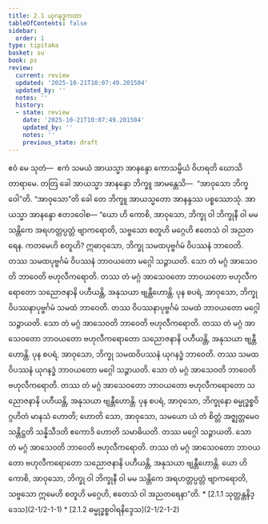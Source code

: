```yaml
---
title: 2.1 ယုဂနဒ္ဓကထာ
tableOfContents: false
sidebar:
  order: 1
type: tipitaka
basket: su
book: ps
review:
  current: review
  updated: '2025-10-21T10:07:49.201504'
  updated_by: ''
  notes: ''
  history:
  - state: review
    date: '2025-10-21T10:07:49.201504'
    updated_by: ''
    notes: ''
    previous_state: draft
---
```



<DynamicBreadcrumb />


<ReviewStatus review={frontmatter.review} showDetails={true} />

<HypothesisAnnotation frontmatter={frontmatter} />

<Division number="1" book="ps" e="ch" v="26" p="5">

<Paragraph number="1329" book="ps">
ဧဝံ မေ သုတံ—  ဧကံ သမယံ အာယသ္မာ အာနန္ဒော ကောသမ္ဗိယံ ဝိဟရတိ ဃောသိတာရာမေ. တတြ ခေါ အာယသ္မာ အာနန္ဒော ဘိက္ခူ အာမန္တေသိ—  “အာဝုသော ဘိက္ခဝေါ”တိ. “အာဝုသော”တိ ခေါ တေ ဘိက္ခူ အာယသ္မတော အာနန္ဒဿ ပစ္စဿောသုံ. အာယသ္မာ အာနန္ဒော ဧတဒဝေါစ—


</Paragraph>

<Paragraph number="1330" book="ps">
“ယော ဟိ ကောစိ, အာဝုသော, ဘိက္ခု ဝါ ဘိက္ခုနီ ဝါ မမ သန္တိကေ အရဟတ္တပ္ပတ္တံ ဗျာကရောတိ, သဗ္ဗသော စတူဟိ မဂ္ဂေဟိ ဧတေသံ ဝါ အညတရေန. ကတမေဟိ စတူဟိ?


</Paragraph>

<Paragraph number="1331" book="ps">
ဣဓာဝုသော, ဘိက္ခု သမထပုဗ္ဗင်္ဂမံ ဝိပဿနံ ဘာဝေတိ. တဿ သမထပုဗ္ဗင်္ဂမံ ဝိပဿနံ ဘာဝယတော မဂ္ဂေါ သဉ္ဇာယတိ. သော တံ မဂ္ဂံ အာသေဝတိ ဘာဝေတိ ဗဟုလီကရောတိ. တဿ တံ မဂ္ဂံ အာသေဝတော ဘာဝယတော ဗဟုလီကရောတော သညောဇနာနိ ပဟီယန္တိ, အနုသယာ ဗျန္တီဟောန္တိ.


</Paragraph>

<Paragraph number="1332" book="ps">
ပုန စပရံ, အာဝုသော, ဘိက္ခု ဝိပဿနာပုဗ္ဗင်္ဂမံ သမထံ ဘာဝေတိ. တဿ ဝိပဿနာပုဗ္ဗင်္ဂမံ သမထံ ဘာဝယတော မဂ္ဂေါ သဉ္ဇာယတိ. သော တံ မဂ္ဂံ အာသေဝတိ ဘာဝေတိ ဗဟုလီကရောတိ. တဿ တံ မဂ္ဂံ အာသေဝတော ဘာဝယတော ဗဟုလီကရောတော သညောဇနာနိ ပဟီယန္တိ, အနုသယာ ဗျန္တီဟောန္တိ.


</Paragraph>

<Paragraph number="1333" book="ps">
ပုန စပရံ, အာဝုသော, ဘိက္ခု သမထဝိပဿနံ ယုဂနဒ္ဓံ ဘာဝေတိ. တဿ သမထဝိပဿနံ ယုဂနဒ္ဓံ ဘာဝယတော မဂ္ဂေါ သဉ္ဇာယတိ. သော တံ မဂ္ဂံ အာသေဝတိ ဘာဝေတိ ဗဟုလီကရောတိ. တဿ တံ မဂ္ဂံ အာသေဝတော ဘာဝယတော ဗဟုလီကရောတော သညောဇနာနိ ပဟီယန္တိ, အနုသယာ ဗျန္တီဟောန္တိ.


</Paragraph>

<Paragraph number="1334" book="ps">
ပုန စပရံ, အာဝုသော, ဘိက္ခုနော ဓမ္မုဒ္ဓစ္စဝိဂ္ဂဟိတံ မာနသံ ဟောတိ; ဟောတိ သော, အာဝုသော, သမယော ယံ တံ စိတ္တံ အဇ္ဈတ္တမေဝ သန္တိဋ္ဌတိ သန္နိသီဒတိ ဧကောဒိ ဟောတိ သမာဓိယတိ. တဿ မဂ္ဂေါ သဉ္ဇာယတိ. သော တံ မဂ္ဂံ အာသေဝတိ ဘာဝေတိ ဗဟုလီကရောတိ. တဿ တံ မဂ္ဂံ အာသေဝတော ဘာဝယတော ဗဟုလီကရောတော သညောဇနာနိ ပဟီယန္တိ, အနုသယာ ဗျန္တီဟောန္တိ.


</Paragraph>

<Paragraph number="1335" book="ps">
ယော ဟိ ကောစိ, အာဝုသော, ဘိက္ခု ဝါ ဘိက္ခုနီ ဝါ မမ သန္တိကေ အရဟတ္တပ္ပတ္တံ ဗျာကရောတိ, သဗ္ဗသော ဣမေဟိ စတူဟိ မဂ္ဂေဟိ, ဧတေသံ ဝါ အညတရေနာ”တိ.

</Paragraph>
</Division>

<TableOfContents book="ps" section="2.1">
* [2.1.1 သုတ္တန္တနိဒ္ဒေသ](2-1/2-1-1)
* [2.1.2 ဓမ္မုဒ္ဓစ္စဝါရနိဒ္ဒေသ](2-1/2-1-2)
</TableOfContents>